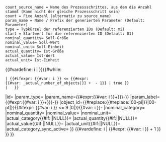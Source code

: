 <noinclude><pre>
count_source_name = Name des Prozessschrittes, aus dem die Anzahl stammt (Kann nicht der gleiche Prozessschritt sein)
count = Fixe Anzahl (alternativ zu source_name)
param_name = Name / Prefix der generierten Parameter (Default: Parameter)
type = Typkürzel der referenzierten IDs (Default: mi)
start = Startwert für die referenzierten ID (Default: 01)
nominal_quantity= Soll-Größe
nominal_value= Soll-Wert
nominal_unit= Soll-Einheit
actual_quantity= Ist-Größe
actual_value= Ist-Wert
actual_unit= Ist-Einheit
</pre>
</noinclude>
<includeonly>{{#vardefine: i | {{{start|1}}} }}{{#while:
 | {{#ifexpr: {{#var: i }} <= {{#expr:{{#var: {{{count_source_name|}}}_actual_number_of_objects|{{{count}}}}} + {{{start|1}}} - 1}} | true }}
 | <!-- Shared with other param arrays
-->{{OslTemplate:LabProcess/Parameter/MultiQuantitative/Config
|index={{#expr: {{{index_start|0}}} + {{#var: i }} }}
|id={{{id|}}}
|param_type={{{param_type|}}}
|param_name={{{param_name|Parameter}}}{{#expr:{{#var: i }}+{{{name_start|{{{start|1}}}}}}-{{{start|1}}}}}
|param_label={{{param_label|Parameter}}} {{#expr:{{#var: i }}+{{{name_start|{{{start|1}}}}}}-{{{start|1}}}}}
|object_id={{#replace:{{#replace:{{PAGENAME}}|00-pi|}}|00-pt|}}{{#ifexpr: {{#var: i }} <= 9 |0|}}{{#var: i }}-{{{object_id_postfix|mi}}}<!-- individual section
-->
|nominal_category={{{nominal_category|}}}
|nominal_quantity={{{nominal_quantity|}}}
|nominal_value={{{nominal_value|}}}
|nominal_unit={{{nominal_unit|}}}
|actual_category{{#if:{{{actual_category|}}}||NULL}}={{{actual_category|}}}<!-- don't pass empty param so nominal value will default actual -->
|actual_quantity{{#if:{{{actual_quantity|}}}||NULL}}={{{actual_quantity|}}}<!-- don't pass empty param so nominal value will default actual -->
|actual_value{{#if:{{{actual_value|}}}||NULL}}={{{actual_value|}}}<!-- don't pass empty param so nominal value will default actual -->
|actual_unit{{#if:{{{actual_unit|}}}||NULL}}={{{actual_unit|}}}<!-- don't pass empty param so nominal value will default actual -->
|actual_category_sync_active={{{actual_category_sync_active|}}}
}}<!--
-->{{#vardefine: i | {{#expr: {{#var: i }} + 1 }} }}
}}</includeonly>